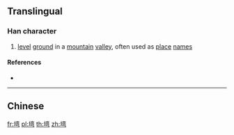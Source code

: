 {{character info/new}}
{{also|壪}}
==Translingual==

===Han character===
{{Han char|rn=32|rad=土|as=09|sn=12|four=40127|canj=GYCN|ids=⿰土弯}}

# [[level]] [[ground]] in a [[mountain]] [[valley]], often used as [[place]] [[name]]s

====References====
* {{Han ref|kx=0234.271|hdz=10465.131|uh=5846|ud=22598}}

----

==Chinese==
{{zh-see|壪}}

[[fr:塆]]
[[pl:塆]]
[[th:塆]]
[[zh:塆]]